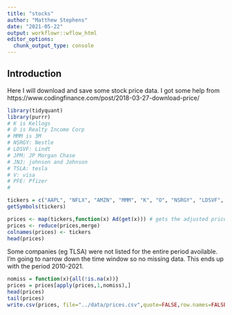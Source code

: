 ```yaml
---
title: "stocks"
author: "Matthew Stephens"
date: "2021-05-22"
output: workflowr::wflow_html
editor_options:
  chunk_output_type: console
---
```


## Introduction

Here I will download and save some stock price data. I got some help from
https://www.codingfinance.com/post/2018-03-27-download-price/


```r
library(tidyquant)
library(purrr)
# K is Kellogs
# O is Realty Income Corp
# MMM is 3M
# NSRGY: Nestle
# LDSVF: Lindt
# JPM: JP Morgan Chase
# JNJ: johnson and Johnson
# TSLA: tesla
# V: visa
# PFE: Pfizer
# 

tickers = c("AAPL", "NFLX", "AMZN", "MMM", "K", "O", "NSRGY", "LDSVF", "JPM", "JNJ", "TSLA", "V", "PFE")
getSymbols(tickers)

prices <- map(tickers,function(x) Ad(get(x))) # gets the adjusted prices of each stock
prices <- reduce(prices,merge)
colnames(prices) <- tickers
head(prices)
```

Some companies (eg TLSA) were not listed for the entire period avoilable.
I'm going to narrow down the time window so no missing data.
This ends up with the period 2010-2021.
```r
nomiss = function(x){all(!is.na(x))}
prices = prices[apply(prices,1,nomiss),]
head(prices)
tail(prices)
write.csv(prices, file="../data/prices.csv",quote=FALSE,row.names=FALSE)
```


